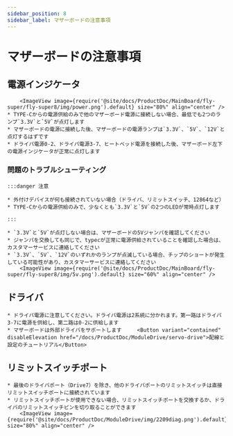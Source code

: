 ```yaml
---
sidebar_position: 8
sidebar_label: マザーボードの注意事項
---
```






# マザーボードの注意事項

## 電源インジケータ

        <ImageView image={require('@site/docs/ProductDoc/MainBoard/fly-super/fly-super8/img/power.png').default} size="80%" align="center" />
    * TYPE-Cからの電源供給のみで他のマザーボード電源に接続しない場合、最低でも2つのランプ`3.3V`と`5V`が点灯します
    * マザーボードの電源に接続した後、マザーボードの電源ランプは`3.3V`、`5V`、`12V`と点灯するはずです
    * ドライバ電源0-2、ドライバ電源3-7、ヒートベッド電源を接続した後、マザーボード左下の電源インジケータが正常に点灯します

### 問題のトラブルシューティング


    :::danger 注意

    * 外付けデバイスが何も接続されていない場合（ドライバ、リミットスイッチ、12864など）
    * TYPE-Cからの電源供給のみで、少なくとも`3.3V`と`5V`の2つのLEDが常時点灯します

    :::

    * `3.3V`と`5V`が点灯しない場合は、マザーボードの5Vジャンパを確認してください
    * ジャンパを交換しても同じで、typecが正常に電源供給されていることを確認した場合は、カスタマーサービスに連絡してください
    * `3.3V`、`5V`、`12V`のいずれかのランプが点滅している場合、チップのショートが発生している可能性があり、カスタマーサービスに連絡してください
        <ImageView image={require('@site/docs/ProductDoc/MainBoard/fly-super/fly-super8/img/5v.png').default} size="60%" align="center" />

## ドライバ

    * ドライバ電源に注意してください。ドライバ電源は2系統に分かれます。第一路はドライバ3-7に電源を供給し、第二路は0-2に供給します
    * マザーボードは外部ドライバをサポートします     <Button variant="contained" disableElevation href="/docs/ProductDoc/ModuleDrive/servo-drive">配線と設定のチュートリアル</Button>

## リミットスイッチポート

    * 最後のドライバポート（Drive7）を除き、他のドライバポートのリミットスイッチは直接リミットスイッチポートに接続されています
    * リミットスイッチポートが使用できない場合、リミットスイッチポートを交換するか、ドライバのリミットスイッチピンを切り取ることができます
        <ImageView image={require('@site/docs/ProductDoc/ModuleDrive/img/2209diag.png').default} size="80%" align="center" />